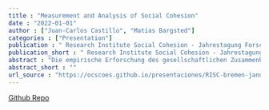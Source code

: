 ```yaml
---
title : "Measurement and Analysis of Social Cohesion"
date : "2022-01-01"
author : ["Juan-Carlos Castillo", "Matias Bargsted"]
categories : ["Presentation"]
publication : " Research Institute Social Cohesion - Jahrestagung Forschungscluster 2 . Bremen  (Online)"
publication_short : " Research Institute Social Cohesion - Jahrestagung Forschungscluster 2 . Bremen  (Online)"
abstract : "Die empirische Erforschung des gesellschaftlichen Zusammenhalts erfordert, das Konzept bzw. die jeweils interessierenden Aspekte des gesellschaftlichen Zusammenhalts operationalisierbar und messbar zu machen. Dafür müssen nicht nur theoretische Konzeptionen des gesellschaftlichen Zusammenhalts ausgearbeitet, sondern auch geeignete Erhebungsinstrumente entwickelt und Dateninfrastrukturen geschaffen werden. Im FGZ ist deshalb mit dem Zusammenhaltspanel ein neuer Längsschnitt-Survey entwickelt worden, der sowohl etablierte wie neuartige Erhebungsinstrumente zur systematischen Analyse des gesellschaftlichen Zusammenhalts in Deutschland enthält. Mit dem Regionalpanel werden zudem 12 ausgewählte Regionen in Deutschland intensiv im Hinblick auf die lokalen Strukturbedingungen des Zusammenhalts vor Ort analysierbar. Mit diesen Surveys möchte das FGZ einen zentralen Beitrag leisten zum Aufbau und zur Erweiterung nationaler wie internationaler Dateninfrastrukturen zur empirischen Analyse des gesellschaftlichen Zusammenhalts. Das Panel beschäftigt sich vor diesem Hintergrund mit den Fragen der Konzeption und Analyse gesellschaftlichen Zusammenhalts auf Basis von quantitativen Surveys. Jan Delhey präsentiert Überlegungen und Analysen zum gesellschaftlichen Zusammenhalt aus den Perspektiven der Sozialindikatoren und Quality-of-Life- Forschung sowie des „Radar gesellschaftlicher Zusammenhalt“. Ein weiterer Vortrag stellt die konzeptionellen Überlegungen und empirischen Befunde zum gesellschaftlichen Zusammenhalt in Deutschland auf Basis der FGZ-Surveys des Zusammenhaltspanels und des Regionalpanels vor. Das Centro de Estudios del Conflicto y la Cohesión Social (COES) hat als chilenisches Pendant zum FGZ einen Survey zur Analyse des gesellschaftlichen Zusammenhalts in Chile entwickelt. Juan Carlos Castillo und Matías Bargsted (beide COES) präsentieren auf dessen Basis empirische Analysen zum gesellschaftlichen Zusammenhalt in einem der ungleichsten Länder der Welt."
abstract_short : ""
url_source : "https://ocscoes.github.io/presentaciones/RISC-bremen-january2022.html"
---
```


[Github Repo](https://github.com/ocscoes/presentaciones)
